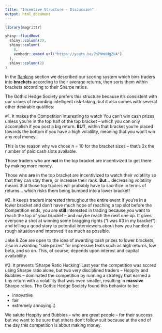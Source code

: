```yaml
---
title: "Incentive Structure - Discussion"
output: html_document
---
```


```r
library(magrittr)
```

```r
shiny::fluidRow(
  shiny::column(2),
  shiny::column(
    8,
    vembedr::embed_url("https://youtu.be/2sPWmHHgZNA")
  ),
  shiny::column(2)
)
```

In the [Ranking](https://gothic-hedge-society.github.io/fintech.trading.competition/articles/ranking.html) section we described our scoring system which bins traders 
into **brackets** according to their average returns, then sorts them within
brackets according to their Sharpe ratios.

The Gothic Hedge Society prefers this structure because it's consistent with our
values of rewarding intelligent risk-taking, but it also comes with several 
other desirable qualities:

#1. It makes the Competition interesting to watch
You can't win cash prizes unless you're in the top half of the top bracket -- 
which you can only accomplish if you post a big return. **BUT**, within that 
bracket you're placed towards the bottom if you have a high volatility, meaning
that you won't win any real money.

This is the reason why we chose $n$ = 10 for the bracket sizes -- that's 2x the
number of paid cash slots available. 

Those traders who are **not** in the top bracket are incentivized to get there
by making more money. 

Those who **are** in the top bracket are incentivized to watch their volatility 
so that they can stay there, or increase their rank. **But**... decreasing 
volatility means that those top traders will probably have to sacrifice in terms
of returns... which risks them being bumped into a lower bracket!

#2. It keeps traders interested throughout the entire event
If you're in a lower bracket and don't have much hope of reaching a top slot 
before the Competition ends, you are **still** interested in trading because 
you want to reach the top of your bracket -- and maybe reach the next one up. It
gives everyone a shot at winning some bragging rights ("I was #3 in my bracket")
and telling a good story to potential interviewers about how you handled a rough
situation and improved it as much as possible. 

Jake & Zoe are open to the idea of awarding cash prizes to lower brackets; also
in awarding "side prizes" for impressive feats such as high returns, low beta, 
and so on. This, of course, depends upon interest and capital availability.

#3. It prevents 'Sharpe Ratio Hacking'
Last year the competition was scored using Sharpe ratio alone, but two very 
disciplined traders -- Hoppity and Bubbles -- dominated the competition by 
running a strategy that earned a tiny return with a volatility that was even
smaller, resulting in **massive** Sharpe ratios. The Gothic Hedge Society found
this behavior to be:

  - innovative
  - fair
  - extremely annoying :)
  
We salute Hoppity and Bubbles -- who are great people -- for their success but 
we want to be sure that others don't follow suit because at the end of the day 
this competition is about making money.
